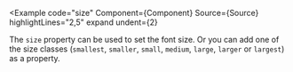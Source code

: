 
<Example
  code="size"
  Component={Component}
  Source={Source}
  highlightLines="2,5"
  expand
  undent={2}
>
  The `size` property can be used to set the font size. Or you can add one of
  the size classes (`smallest`, `smaller`, `small`, `medium`, `large`,
  `larger` or `largest`) as a property.
</Example>
